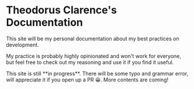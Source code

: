 # Theodorus Clarence's Documentation

This site will be my personal documentation about my best practices on development.

My practice is probably highly opinionated and won't work for everyone, but feel free to check out my reasoning and use it if you find it useful.


<Callout emoji="💡">
  This site is still **in progress**. There will be some typo and grammar error,
  will appreciate it if you open up a PR 😀. More contents are coming!
</Callout>
